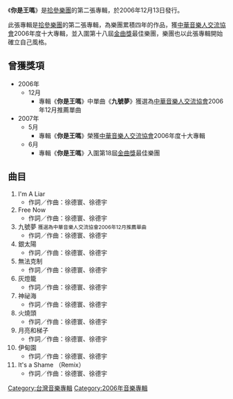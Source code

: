 {{Unreferenced |time=2013-01-12T11:55:31+00:00 }}
《'''你是王嗎'''》是[[拾參樂團|拾參樂團]]的第二張專輯，於2006年12月13日發行。

此張專輯是[[拾參樂團|拾參樂團]]的第二張專輯，為樂團累積四年的作品，獲[[中華音樂人交流協會|中華音樂人交流協會]]2006年度十大專輯，並入圍第十八屆[[金曲獎|金曲獎]]最佳樂團，樂團也以此張專輯開始確立自己風格。

==曾獲獎項==
*2006年
**12月
***專輯《'''你是王嗎'''》中單曲《'''九號夢'''》獲選為[[中華音樂人交流協會|中華音樂人交流協會]]2006年12月推薦單曲
*2007年
**5月
***專輯《'''你是王嗎'''》榮獲[[中華音樂人交流協會|中華音樂人交流協會]]2006年度十大專輯
**6月
***專輯《'''你是王嗎'''》入圍第18屆[[金曲獎|金曲獎]]最佳樂團

==曲目==
#    I'm A Liar
#*  作詞／作曲：徐德寰、徐德宇
#    Free Now
#*  作詞／作曲：徐德寰、徐德宇
#    九號夢 <small>獲選為中華音樂人交流協會2006年12月推薦單曲</small>
#*  作詞／作曲：徐德寰、徐德宇
#    銀太陽
#*  作詞／作曲：徐德寰、徐德宇
#    無法克制
#*  作詞／作曲：徐德寰、徐德宇
#    灰燈籠
#*  作詞／作曲：徐德寰、徐德宇
#    神祕海
#*  作詞／作曲：徐德寰、徐德宇
#    火燒頭
#*  作詞／作曲：徐德寰、徐德宇
#    月亮和梯子
#*  作詞／作曲：徐德寰、徐德宇
#    伊甸園
#*  作詞／作曲：徐德寰、徐德宇
#    It's a Shame （Remix）
#*  作詞／作曲：徐德寰、徐德宇

[[Category:台灣音樂專輯|Category:台灣音樂專輯]]
[[Category:2006年音樂專輯|Category:2006年音樂專輯]]
